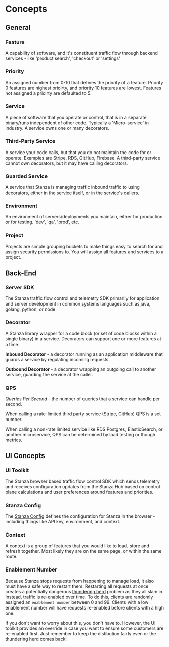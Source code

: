 # Concepts

## General

### Feature
A capability of software, and it's constituent traffic flow through backend services  - like 'product search', 'checkout' or 'settings'

### Priority
An assigned number from 0-10 that defines the priority of a feature. Priority 0 features are highest prioirty, and priority 10 features are lowest. Features not assigned a prioirty are defaulted to 5.

### Service
A piece of software that you operate or control, that is in a separate binary/runs independent of other code. Typically a 'Micro-service' in industry. A service owns one or many decorators.

### Third-Party Service
A service your code calls, but that you do not maintain the code for or operate. Examples are Stripe, RDS, GitHub, Firebase. A third-party service cannot own decorators, but it may have calling decorators.

### Guarded Service
A service that Stanza is managing traffic inbound traffic to using decorators, either in the service itself, or in the service's callers.

### Environment
An environment of servers/deployments you maintain, either for production or for testing. 'dev', 'qa', 'prod', etc.

### Project
Projects are simple grouping buckets to make things easy to search for and assign security permissions to. You will assign all features and services to a project.

## Back-End

### Server SDK
The Stanza traffic flow control and telemetry SDK primarily for application and server development in common systems languages such as java, golang, python, or node.

### Decorator
A Stanza library wrapper for a code block (or set of code blocks within a single binary) in a service. Decorators can support one or more features at a time.

**Inbound Decorator** - a decorator running as an application middleware that guards a service by regulating incoming requests.

**Outbound Decorator** - a decorator wrapping an outgoing call to another service, guarding the service at the caller.

### QPS

*Queries Per Second* - the number of queries that a service can handle per second.

When calling a rate-limited third party service (Stripe, GitHub) QPS is a set number.

When calling a non-rate limited service like RDS Postgres, ElasticSearch, or another microservice, QPS can be determined by load testing or though metrics.

## UI Concepts

### UI Toolkit
The Stanza browser based traffic flow control SDK which sends telemetry and receives configuration updates from the Stanza Hub based on control plane calculations and user preferences around features and priorities. 

### Stanza Config
The [Stanza Config](./javascript/stanzaconfig) defines the configuration for Stanza in the browser - including things like API key, environment, and context.

### Context 
A context is a group of features that you would like to load, store and refresh together. Most likely they are on the same page, or within the same route.

### Enablement Number 
Because Stanza stops requests from happening to manage load, it also must have a safe way to restart them. Restarting all requests at once creates a potentially dangerous [thundering herd](https://en.wikipedia.org/wiki/Thundering_herd_problem) problem as they all slam in.
Instead, traffic is re-enabled over time. To do this, clients are randomly assigned an `enablement number` between 0 and 99. Clients with a low enablement number will have requests re-enabled before clients with a high one.

If you don't want to worry about this, you don't have to. However, the UI toolkit provides an override in case you want to ensure some customers are re-enabled first. Just remember to keep the distibution fairly even or the thundering herd comes back!





